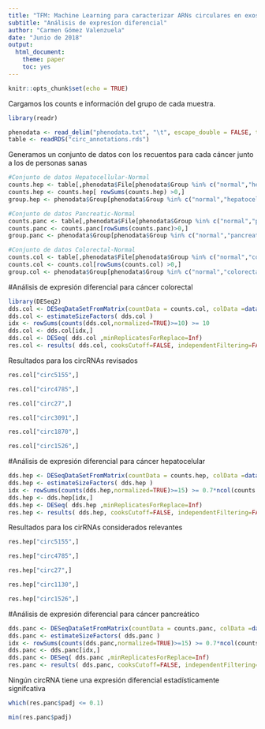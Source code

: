 ---
title: "TFM: Machine Learning para caracterizar ARNs circulares en exosomas de sangre periférica como biomarcadores"
subtitle: "Análisis de expresíon diferencial"
author: "Carmen Gómez Valenzuela"
date: "Junio de 2018"
output: 
  html_document:
    theme: paper
    toc: yes
---

```{r setup, include=FALSE}
knitr::opts_chunk$set(echo = TRUE)
```


Cargamos los counts e información del grupo de cada muestra.

```{r, message=FALSE}
library(readr)

phenodata <- read_delim("phenodata.txt", "\t", escape_double = FALSE, trim_ws = TRUE)
table <- readRDS("circ_annotations.rds")

```

Generamos un conjunto de datos con los recuentos para cada cáncer junto a los de personas sanas

```{r}
#Conjunto de datos Hepatocellular-Normal
counts.hep <- table[,phenodata$File[phenodata$Group %in% c("normal","hepatocellular")]]
counts.hep <- counts.hep[ rowSums(counts.hep) >0,]
group.hep <- phenodata$Group[phenodata$Group %in% c("normal","hepatocellular")]

#Conjunto de datos Pancreatic-Normal
counts.panc <- table[,phenodata$File[phenodata$Group %in% c("normal","pancreatic")]]
counts.panc <- counts.panc[rowSums(counts.panc)>0,]
group.panc <- phenodata$Group[phenodata$Group %in% c("normal","pancreatic")]

#Conjunto de datos Colorectal-Normal
counts.col <- table[,phenodata$File[phenodata$Group %in% c("normal","colorectal")]]
counts.col <- counts.col[rowSums(counts.col) >0,]
group.col <- phenodata$Group[phenodata$Group %in% c("normal","colorectal")]
```

#Análisis de expresión diferencial para cáncer colorectal

```{r, message=FALSE}
library(DESeq2)
dds.col <- DESeqDataSetFromMatrix(countData = counts.col, colData =data.frame(group = as.factor(group.col)), design= ~ group )
dds.col <- estimateSizeFactors( dds.col )
idx <- rowSums(counts(dds.col,normalized=TRUE)>=10) >= 10
dds.col <- dds.col[idx,]
dds.col <- DESeq( dds.col ,minReplicatesForReplace=Inf)
res.col <- results( dds.col, cooksCutoff=FALSE, independentFiltering=FALSE)

```

Resultados para los circRNAs revisados

```{r}
res.col["circ5155",]
```

```{r}
res.col["circ4785",]
```
```{r}
res.col["circ27",]
```
```{r}
res.col["circ3091",]
```
```{r}
res.col["circ1870",]
```
```{r}
res.col["circ1526",]
```

#Análisis de expresión diferencial para cáncer hepatocelular

```{r, message=FALSE}
dds.hep <- DESeqDataSetFromMatrix(countData = counts.hep, colData =data.frame(group = as.factor(group.hep)), design= ~ group )
dds.hep <- estimateSizeFactors( dds.hep )
idx <- rowSums(counts(dds.hep,normalized=TRUE)>=15) >= 0.7*ncol(counts.hep)
dds.hep <- dds.hep[idx,]
dds.hep <- DESeq( dds.hep ,minReplicatesForReplace=Inf)
res.hep <- results( dds.hep, cooksCutoff=FALSE, independentFiltering=FALSE)

```

Resultados para los cirRNAs considerados relevantes

```{r}
res.hep["circ5155",]
```
```{r}
res.hep["circ4785",]
```
```{r}
res.hep["circ27",]
```

```{r}
res.hep["circ1130",]
```
```{r}
res.hep["circ1526",]
```

#Análisis de expresión diferencial para cáncer pancreático

```{r, message=FALSE}
dds.panc <- DESeqDataSetFromMatrix(countData = counts.panc, colData =data.frame(group = as.factor(group.panc)), design= ~ group )
dds.panc <- estimateSizeFactors( dds.panc )
idx <- rowSums(counts(dds.panc,normalized=TRUE)>=15) >= 0.7*ncol(counts.panc)
dds.panc <- dds.panc[idx,]
dds.panc <- DESeq( dds.panc ,minReplicatesForReplace=Inf)
res.panc <- results( dds.panc, cooksCutoff=FALSE, independentFiltering=FALSE)

```

Ningún circRNA tiene una expresión diferencial estadísticamente signifcativa

```{r}
which(res.panc$padj <= 0.1)
```
```{r}
min(res.panc$padj)
```

